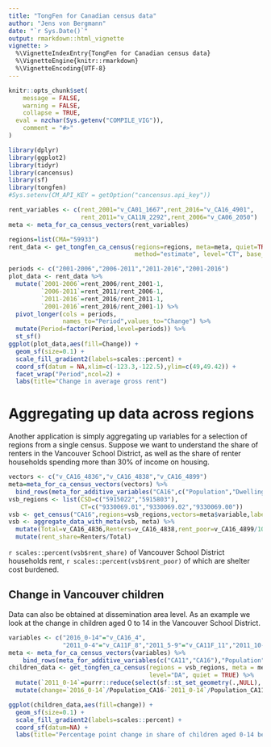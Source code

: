 ```yaml
---
title: "TongFen for Canadian census data"
author: "Jens von Bergmann"
date: "`r Sys.Date()`"
output: rmarkdown::html_vignette
vignette: >
  %\VignetteIndexEntry{TongFen for Canadian census data}
  %\VignetteEngine{knitr::rmarkdown}
  %\VignetteEncoding{UTF-8}
---
```


```r
knitr::opts_chunk$set(
	message = FALSE,
	warning = FALSE,
	collapse = TRUE,
  eval = nzchar(Sys.getenv("COMPILE_VIG")),
	comment = "#>"
)
```


```r
library(dplyr)
library(ggplot2)
library(tidyr)
library(cancensus)
library(sf)
library(tongfen)
#Sys.setenv(CM_API_KEY = getOption("cancensus.api_key"))
```



```r
rent_variables <- c(rent_2001="v_CA01_1667",rent_2016="v_CA16_4901",  
                    rent_2011="v_CA11N_2292",rent_2006="v_CA06_2050")
meta <- meta_for_ca_census_vectors(rent_variables) 

regions=list(CMA="59933")
rent_data <- get_tongfen_ca_census(regions=regions, meta=meta, quiet=TRUE,
                                   method="estimate", level="CT", base_geo = "CA16")
```


```r
periods <- c("2001-2006","2006-2011","2011-2016","2001-2016")
plot_data <- rent_data %>%
  mutate(`2001-2006`=rent_2006/rent_2001-1,
         `2006-2011`=rent_2011/rent_2006-1,
         `2011-2016`=rent_2016/rent_2011-1,
         `2001-2016`=rent_2016/rent_2001-1) %>%
  pivot_longer(cols = periods,
               names_to="Period",values_to="Change") %>%
  mutate(Period=factor(Period,level=periods)) %>%
  st_sf()
ggplot(plot_data,aes(fill=Change)) + 
  geom_sf(size=0.1) +
  scale_fill_gradient2(labels=scales::percent) +
  coord_sf(datum = NA,xlim=c(-123.3,-122.5),ylim=c(49,49.42)) +
  facet_wrap("Period",ncol=2) +
  labs(title="Change in average gross rent")
```


# Aggregating up data across regions

Another application is simply aggregating up variables for a selection of regions from a single census. Suppose we want to understand the share of renters in the Vancouver School District, as well as the share of renter households spending more than 30% of income on housing.


```r
vectors <- c("v_CA16_4836","v_CA16_4838","v_CA16_4899")
meta=meta_for_ca_census_vectors(vectors) %>%
  bind_rows(meta_for_additive_variables("CA16",c("Population","Dwellings","Households")))
vsb_regions <- list(CSD=c("5915022","5915803"),
                    CT=c("9330069.01","9330069.02","9330069.00"))
vsb <- get_census("CA16",regions=vsb_regions,vectors=meta$variable,labels="short")
vsb <- aggregate_data_with_meta(vsb, meta) %>%
  mutate(Total=v_CA16_4836,Renters=v_CA16_4838,rent_poor=v_CA16_4899/100) %>%
  mutate(rent_share=Renters/Total)
```

`r scales::percent(vsb$rent_share)` of Vancouver School District households rent, `r scales::percent(vsb$rent_poor)` of which are shelter cost burdened.


## Change in Vancouver children
Data can also be obtained at dissemination area level. As an example we look at the change in children aged 0 to 14 in the Vancouver School District.

```r
variables <- c("2016_0-14"="v_CA16_4",
               "2011_0-4"="v_CA11F_8","2011_5-9"="v_CA11F_11","2011_10-14"="v_CA11F_14")
meta <- meta_for_ca_census_vectors(variables) %>%
    bind_rows(meta_for_additive_variables(c("CA11","CA16"),"Population"))
children_data <- get_tongfen_ca_census(regions = vsb_regions, meta = meta, 
                                       level="DA", quiet = TRUE) %>%
  mutate(`2011_0-14`=purrr::reduce(select(sf::st_set_geometry(.,NULL), starts_with("2011_")), `+`)) %>%
  mutate(change=`2016_0-14`/Population_CA16-`2011_0-14`/Population_CA11)

ggplot(children_data,aes(fill=change)) +
  geom_sf(size=0.1) +
  scale_fill_gradient2(labels=scales::percent) +
  coord_sf(datum=NA) +
  labs(title="Percentage point change in share of children aged 0-14 between 2011 and 2016",fill=NULL)
```

